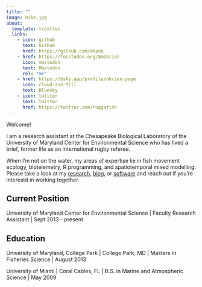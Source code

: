 ```yaml
---
title: ""
image: mike.jpg
about:
  template: trestles
  links:
    - icon: github
      text: Github
      href: https://github.com/mhpob
    - href: https://fosstodon.org/@mobrien
      icon: mastodon
      text: Mastodon
      rel: "me"
    - href: https://bsky.app/profile/obrien.page
      icon: cloud-sun-fill
      text: Bluesky
    - icon: twitter
      text: twitter
      href: https://twitter.com/ruggafish
---
```


Welcome!

I am a research assistant at the Chesapeake Biological Laboratory of the University of Maryland Center for Environmental Science who has lived a brief, former life as an international rugby referee.

When I'm not on the water, my areas of expertise lie in fish movement ecology, biotelemetry, R programming, and spatiotemporal mixed modelling. Please take a look at my [research](https://www.obrien.page/research/), [blog](https://www.obrien.page/blog/), or [software](https://www.obrien.page/research/packages.html) and reach out if you're interestd in working together.

## Current Position

University of Maryland Center for Environmental Science | Faculty Research Assistant | Sept 2013 - present


## Education

University of Maryland, College Park | College Park, MD |
Masters in Fisheries Science | August 2013

University of Miami | Coral Cables, FL |
B.S. in Marine and Atmospheric Science | May 2009

